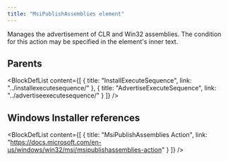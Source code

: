 ```yaml
---
title: "MsiPublishAssemblies element"
---
```



Manages the advertisement of CLR and Win32 assemblies. The condition for this action may be specified in the element's inner text.


## Parents

<BlockDefList content={[
    {
      title: "InstallExecuteSequence",
      link: "../installexecutesequence/"
    },
    {
      title: "AdvertiseExecuteSequence",
      link: "../advertiseexecutesequence/"
    }
  ]}
/>

## Windows Installer references

<BlockDefList content={[
    {
      title: "MsiPublishAssemblies Action",
      link: "https://docs.microsoft.com/en-us/windows/win32/msi/msipublishassemblies-action"
    }
  ]}
/>
